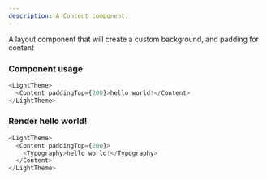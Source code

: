 ```yaml
---
description: A Content component.
---
```



A layout component that will create a custom background, and padding for content

### Component usage

```js
<LightTheme>
  <Content paddingTop={200}>hello world!</Content>
</LightTheme>
```

### Render hello world!

```js live
<LightTheme>
  <Content paddingTop={200}>
    <Typography>hello world!</Typography>
  </Content>
</LightTheme>
```
